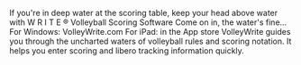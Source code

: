 If you're in deep water at the scoring table, keep your head above water with W R I T E ® Volleyball Scoring Software Come on in, the water's fine… For Windows: VolleyWrite.com For iPad: in the App store VolleyWrite guides you through the uncharted waters of volleyball rules and scoring notation. It helps you enter scoring and libero tracking information quickly.